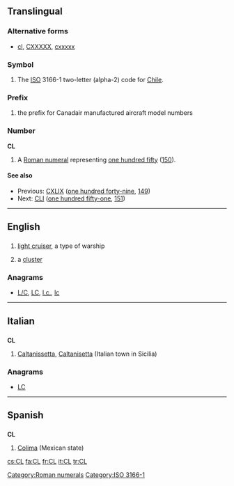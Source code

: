 {{also|cl|Cl|.cl|℄|c.l.}}
==Translingual==

===Alternative forms===
* {{sense|roman numeral}} [[cl]], [[CXXXXX]], [[cxxxxx]]
===Symbol===
{{head|mul|symbol}}
# The [[ISO]] 3166-1 two-letter (alpha-2) code for [[Chile]].

===Prefix===
{{head|mul|prefix}}
# {{aviation}} the prefix for Canadair manufactured aircraft model numbers

===Number===
'''CL'''

# A [[Roman numeral]] representing [[one hundred fifty]] ([[150]]).

====See also====
* Previous: [[CXLIX]] ([[one hundred forty-nine]], [[149]])
* Next: [[CLI]] ([[one hundred fifty-one]], [[151]])

[[Category:Roman numerals]]
[[Category:ISO 3166-1]]
----

==English==

==={{abbreviation}}===
{{en-abbr}}

# {{US|navy}} [[light cruiser]], a type of warship
# {{astronomy}} a [[cluster]]

===Anagrams===
* [[L/C#English|L/C]], [[LC#English|LC]], [[l.c.#English|l.c.]], [[lc#English|lc]]

----

==Italian==

==={{abbreviation|Italian}}===
'''CL'''

# [[Caltanissetta]], [[Caltanisetta]] (Italian town in Sicilia)

===Anagrams===
* [[LC#Italian|LC]]

----

==Spanish==

==={{abbreviation|Spanish}}===
'''CL'''

# [[Colima]] (Mexican state)

[[cs:CL]]
[[fa:CL]]
[[fr:CL]]
[[it:CL]]
[[tr:CL]]